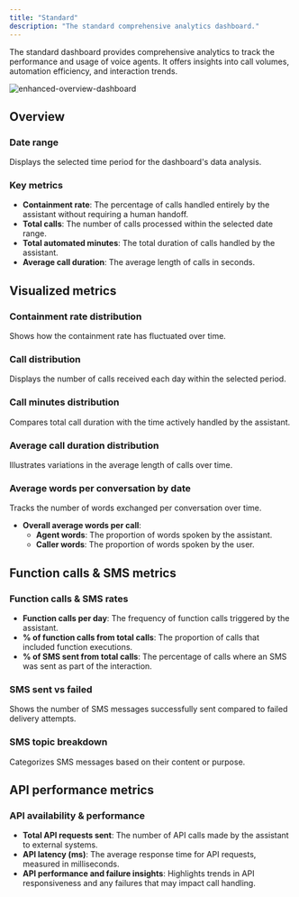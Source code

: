 ```yaml
---
title: "Standard"
description: "The standard comprehensive analytics dashboard."
---
```


The standard dashboard provides comprehensive analytics to track the performance and usage of voice agents. It offers insights into call volumes, automation efficiency, and interaction trends.

![enhanced-overview-dashboard](/images/release-notes/2503/new-dashboard.png)

## Overview

### Date range
Displays the selected time period for the dashboard's data analysis.

### Key metrics
- **Containment rate**: The percentage of calls handled entirely by the assistant without requiring a human handoff.
- **Total calls**: The number of calls processed within the selected date range.
- **Total automated minutes**: The total duration of calls handled by the assistant.
- **Average call duration**: The average length of calls in seconds.

## Visualized metrics

### Containment rate distribution
Shows how the containment rate has fluctuated over time.

### Call distribution
Displays the number of calls received each day within the selected period.

### Call minutes distribution
Compares total call duration with the time actively handled by the assistant.

### Average call duration distribution
Illustrates variations in the average length of calls over time.

### Average words per conversation by date
Tracks the number of words exchanged per conversation over time.
- **Overall average words per call**:
  - **Agent words**: The proportion of words spoken by the assistant.
  - **Caller words**: The proportion of words spoken by the user.

## Function calls & SMS metrics

### Function calls & SMS rates
- **Function calls per day**: The frequency of function calls triggered by the assistant.
- **% of function calls from total calls**: The proportion of calls that included function executions.
- **% of SMS sent from total calls**: The percentage of calls where an SMS was sent as part of the interaction.

### SMS sent vs failed
Shows the number of SMS messages successfully sent compared to failed delivery attempts.

### SMS topic breakdown
Categorizes SMS messages based on their content or purpose.

## API performance metrics

### API availability & performance
- **Total API requests sent**: The number of API calls made by the assistant to external systems.
- **API latency (ms)**: The average response time for API requests, measured in milliseconds.
- **API performance and failure insights**: Highlights trends in API responsiveness and any failures that may impact call handling.